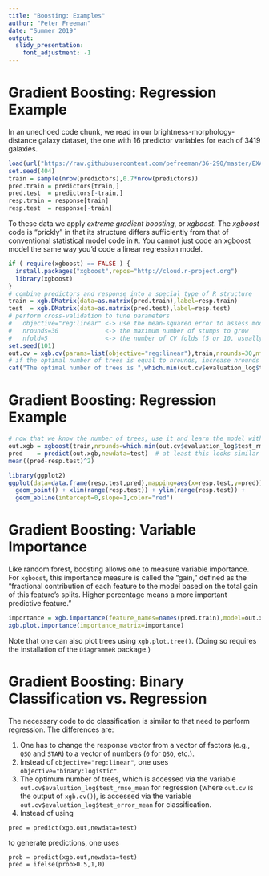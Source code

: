 ```yaml
---
title: "Boosting: Examples"
author: "Peter Freeman"
date: "Summer 2019"
output: 
  slidy_presentation:
    font_adjustment: -1
---
```


Gradient Boosting: Regression Example
===

In an unechoed code chunk, we read in our brightness-morphology-distance galaxy dataset, the one with 16 predictor variables for each of 3419 galaxies.
```r
load(url("https://raw.githubusercontent.com/pefreeman/36-290/master/EXAMPLE_DATASETS/PHOTO_MORPH/photo_morph.Rdata"))
set.seed(404)
train = sample(nrow(predictors),0.7*nrow(predictors))
pred.train = predictors[train,]
pred.test  = predictors[-train,]
resp.train = response[train]
resp.test  = response[-train]
```

To these data we apply *extreme gradient boosting*, or *xgboost*. The *xgboost* code is "prickly" in that its structure differs sufficiently from that of conventional statistical model code in `R`. You cannot just code an xgboost model the same way you'd code a linear regression model.
```r
if ( require(xgboost) == FALSE ) {
  install.packages("xgboost",repos="http://cloud.r-project.org")
  library(xgboost)
}
# combine predictors and response into a special type of R structure
train = xgb.DMatrix(data=as.matrix(pred.train),label=resp.train)
test  = xgb.DMatrix(data=as.matrix(pred.test),label=resp.test)
# perform cross-validation to tune parameters
#   objective="reg:linear" <-> use the mean-squared error to assess models
#   nrounds=30             <-> the maximum number of stumps to grow
#   nfold=5                <-> the number of CV folds (5 or 10, usually)
set.seed(101)
out.cv = xgb.cv(params=list(objective="reg:linear"),train,nrounds=30,nfold=5,verbose=0)
# if the optimal number of trees is equal to nrounds, increase nrounds and try again
cat("The optimal number of trees is ",which.min(out.cv$evaluation_log$test_rmse_mean))
```

Gradient Boosting: Regression Example
===

```r
# now that we know the number of trees, use it and learn the model with training data
out.xgb = xgboost(train,nrounds=which.min(out.cv$evaluation_log$test_rmse_mean),params=list(objective="reg:linear"),verbose=0)
pred    = predict(out.xgb,newdata=test)  # at least this looks similar to before...
mean((pred-resp.test)^2)

library(ggplot2)
ggplot(data=data.frame(resp.test,pred),mapping=aes(x=resp.test,y=pred)) + 
  geom_point() + xlim(range(resp.test)) + ylim(range(resp.test)) +
  geom_abline(intercept=0,slope=1,color="red")
```

Gradient Boosting: Variable Importance
===

Like random forest, boosting allows one to measure variable importance. For `xgboost`, this importance measure is called the "gain," defined as the "fractional contribution of each feature to the model based on the total gain of
this feature’s splits. Higher percentage means a more important predictive feature."
```r
importance = xgb.importance(feature_names=names(pred.train),model=out.xgb)
xgb.plot.importance(importance_matrix=importance)
```
Note that one can also plot trees using `xgb.plot.tree()`. (Doing so requires the installation of the `DiagrammeR` package.)

Gradient Boosting: Binary Classification vs. Regression
===

The necessary code to do classification is similar to that need to perform regression. The differences are:

1. One has to change the response vector from a vector of factors (e.g., `QSO` and `STAR`) to a vector of numbers (`0` for `QSO`, etc.).
2. Instead of `objective="reg:linear"`, one uses `objective="binary:logistic"`.
3. The optimum number of trees, which is accessed via the variable `out.cv$evaluation_log$test_rmse_mean` for regression (where `out.cv` is the output of `xgb.cv()`), is accessed via the variable `out.cv$evaluation_log$test_error_mean` for classification.
4. Instead of using
```
pred = predict(xgb.out,newdata=test)
```
to generate predictions, one uses
```
prob = predict(xgb.out,newdata=test)
pred = ifelse(prob>0.5,1,0)
```
